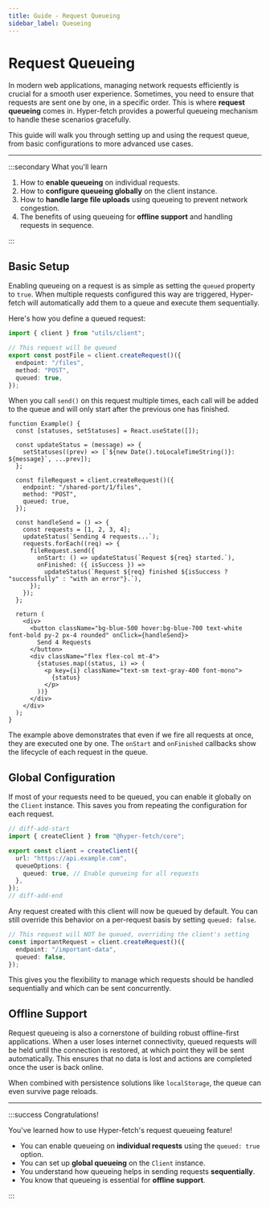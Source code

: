 ```yaml
---
title: Guide - Request Queueing
sidebar_label: Queueing
---
```


# Request Queueing

In modern web applications, managing network requests efficiently is crucial for a smooth user experience. Sometimes,
you need to ensure that requests are sent one by one, in a specific order. This is where **request queueing** comes in.
Hyper-fetch provides a powerful queueing mechanism to handle these scenarios gracefully.

This guide will walk you through setting up and using the request queue, from basic configurations to more advanced use
cases.

---

:::secondary What you'll learn

1.  How to **enable queueing** on individual requests.
2.  How to **configure queueing globally** on the client instance.
3.  How to **handle large file uploads** using queueing to prevent network congestion.
4.  The benefits of using queueing for **offline support** and handling requests in sequence.

:::

## Basic Setup

Enabling queueing on a request is as simple as setting the `queued` property to `true`. When multiple requests
configured this way are triggered, Hyper-fetch will automatically add them to a queue and execute them sequentially.

Here's how you define a queued request:

```ts
import { client } from "utils/client";

// This request will be queued
export const postFile = client.createRequest()({
  endpoint: "/files",
  method: "POST",
  queued: true,
});
```

When you call `send()` on this request multiple times, each call will be added to the queue and will only start after
the previous one has finished.

```tsx live
function Example() {
  const [statuses, setStatuses] = React.useState([]);

  const updateStatus = (message) => {
    setStatuses((prev) => [`${new Date().toLocaleTimeString()}: ${message}`, ...prev]);
  };

  const fileRequest = client.createRequest()({
    endpoint: "/shared-port/1/files",
    method: "POST",
    queued: true,
  });

  const handleSend = () => {
    const requests = [1, 2, 3, 4];
    updateStatus(`Sending 4 requests...`);
    requests.forEach((req) => {
      fileRequest.send({
        onStart: () => updateStatus(`Request ${req} started.`),
        onFinished: ({ isSuccess }) =>
          updateStatus(`Request ${req} finished ${isSuccess ? "successfully" : "with an error"}.`),
      });
    });
  };

  return (
    <div>
      <button className="bg-blue-500 hover:bg-blue-700 text-white font-bold py-2 px-4 rounded" onClick={handleSend}>
        Send 4 Requests
      </button>
      <div className="flex flex-col mt-4">
        {statuses.map((status, i) => (
          <p key={i} className="text-sm text-gray-400 font-mono">
            {status}
          </p>
        ))}
      </div>
    </div>
  );
}
```

The example above demonstrates that even if we fire all requests at once, they are executed one by one. The `onStart`
and `onFinished` callbacks show the lifecycle of each request in the queue.

## Global Configuration

If most of your requests need to be queued, you can enable it globally on the `Client` instance. This saves you from
repeating the configuration for each request.

```ts
// diff-add-start
import { createClient } from "@hyper-fetch/core";

export const client = createClient({
  url: "https://api.example.com",
  queueOptions: {
    queued: true, // Enable queueing for all requests
  },
});
// diff-add-end
```

Any request created with this client will now be queued by default. You can still override this behavior on a
per-request basis by setting `queued: false`.

```ts
// This request will NOT be queued, overriding the client's setting
const importantRequest = client.createRequest()({
  endpoint: "/important-data",
  queued: false,
});
```

This gives you the flexibility to manage which requests should be handled sequentially and which can be sent
concurrently.

## Offline Support

Request queueing is also a cornerstone of building robust offline-first applications. When a user loses internet
connectivity, queued requests will be held until the connection is restored, at which point they will be sent
automatically. This ensures that no data is lost and actions are completed once the user is back online.

When combined with persistence solutions like `localStorage`, the queue can even survive page reloads.

---

:::success Congratulations!

You've learned how to use Hyper-fetch's request queueing feature!

- You can enable queueing on **individual requests** using the `queued: true` option.
- You can set up **global queueing** on the `Client` instance.
- You understand how queueing helps in sending requests **sequentially**.
- You know that queueing is essential for **offline support**.

:::
